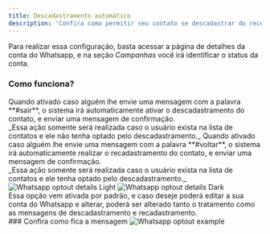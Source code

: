 ```yaml
---
title: Descadastramento automático
description: 'Confira como permitir seu contato se descadastrar do recebimento de mensagens de forma automática'
---
```


Para realizar essa configuração, basta acessar a página de detalhes da conta do Whatsapp, e na seção *Campanhas* você irá identificar o status da conta.

### Como funciona?

<Card title="Descadastrando">
Quando ativado caso alguém lhe envie uma mensagem com a palavra **#sair**, o sistema irá automaticamente ativar o descadastramento do contato, e enviar uma mensagem de confirmação.<br/>
_Essa ação somente será realizada caso o usuário exista na lista de contatos e ele não tenha optado pelo descadastramento._
</Card>
<Card title="Recadastrando">
Quando ativado caso alguém lhe envie uma mensagem com a palavra **#voltar**, o sistema irá automaticamente realizar o recadastramento do contato, e enviar uma mensagem de confirmação.<br/>
_Essa ação somente será realizada caso o usuário exista na lista de contatos e ele tenha optado pelo descadastramento._
</Card>
<br/>
<Frame>
  <img
    className="block dark:hidden"
    src="/images/providers/whatsapp/whatsapp-optout-details-light.png"
    alt="Whatsapp optout details Light"
  />
  <img
    className="hidden dark:block"
    src="/images/providers/whatsapp/whatsapp-optout-details-dark.png"
    alt="Whatsapp optout details Dark"
  />
</Frame>
<br/>
<Note>Essa opção vem ativada por padrão, e caso deseje poderá editar a sua conta do Whatsapp e alterar, poderá ser alterado tanto o tratamento como as mensagens de descadastramento e recadastramento.</Note>

<br/>
### Confira como fica a mensagem
<Frame>
  <img
    src="/images/providers/whatsapp/whatsapp-optout-example.png"
    alt="Whatsapp optout example"
  />
</Frame>